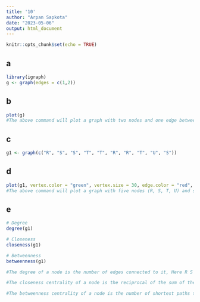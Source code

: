 ```yaml
---
title: '10'
author: "Arpan Sapkota"
date: "2023-05-06"
output: html_document
---
```


```r
knitr::opts_chunk$set(echo = TRUE)
```

## a
```r
library(igraph)
g <- graph(edges = c(1,2))

```

## b
```r
plot(g)
#The above command will plot a graph with two nodes and one edge between them. Node 1 is connected to node 2.

```

## c
```r
g1 <- graph(c("R", "S", "S", "T", "T", "R", "R", "T", "U", "S"))
```


## d
```r
plot(g1, vertex.color = "green", vertex.size = 30, edge.color = "red", edge.size = 5)
#The above command will plot a graph with five nodes (R, S, T, U) and six edges connecting them.
```

## e
```r
# Degree
degree(g1)

# Closeness
closeness(g1)

# Betweenness
betweenness(g1)

#The degree of a node is the number of edges connected to it, Here R S and T have the same degree as 3 and U has the lowest degree. 

#The closeness centrality of a node is the reciprocal of the sum of the shortest path distances from the node to all other nodes in the graph, Here R has high clonesess than S, T and U. 

#The betweenness centrality of a node is the number of shortest paths that pass through the node. ere S and T has high betweenness.
```

